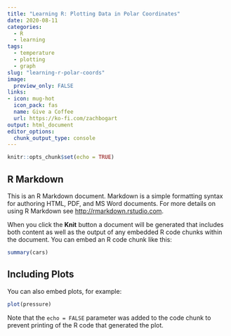 ```yaml
---
title: "Learning R: Plotting Data in Polar Coordinates"  
date: 2020-08-11  
categories:  
  - R
  - learning
tags:  
  - temperature
  - plotting
  - graph
slug: "learning-r-polar-coords"  
image:
  preview_only: FALSE
links:
- icon: mug-hot
  icon_pack: fas
  name: Give a Coffee
  url: https://ko-fi.com/zachbogart
output: html_document
editor_options: 
  chunk_output_type: console
---
```


```r
knitr::opts_chunk$set(echo = TRUE)
```

## R Markdown

This is an R Markdown document. Markdown is a simple formatting syntax for authoring HTML, PDF, and MS Word documents. For more details on using R Markdown see <http://rmarkdown.rstudio.com>.

When you click the **Knit** button a document will be generated that includes both content as well as the output of any embedded R code chunks within the document. You can embed an R code chunk like this:

```r
summary(cars)
```

## Including Plots

You can also embed plots, for example:

```r
plot(pressure)
```

Note that the `echo = FALSE` parameter was added to the code chunk to prevent printing of the R code that generated the plot.
